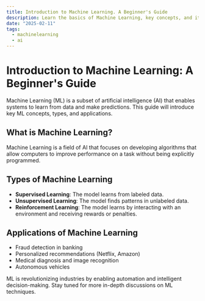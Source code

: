```yaml
---
title: Introduction to Machine Learning. A Beginner's Guide
description: Learn the basics of Machine Learning, key concepts, and its real-world applications.
date: "2025-02-11"
tags:
  - machinelearning
  - ai
---
```

# Introduction to Machine Learning: A Beginner's Guide

Machine Learning (ML) is a subset of artificial intelligence (AI) that enables systems to learn from data and make predictions. This guide will introduce key ML concepts, types, and applications.

## What is Machine Learning?

Machine Learning is a field of AI that focuses on developing algorithms that allow computers to improve performance on a task without being explicitly programmed.

## Types of Machine Learning

- **Supervised Learning**: The model learns from labeled data.
- **Unsupervised Learning**: The model finds patterns in unlabeled data.
- **Reinforcement Learning**: The model learns by interacting with an environment and receiving rewards or penalties.

## Applications of Machine Learning

- Fraud detection in banking
- Personalized recommendations (Netflix, Amazon)
- Medical diagnosis and image recognition
- Autonomous vehicles

ML is revolutionizing industries by enabling automation and intelligent decision-making. Stay tuned for more in-depth discussions on ML techniques.
